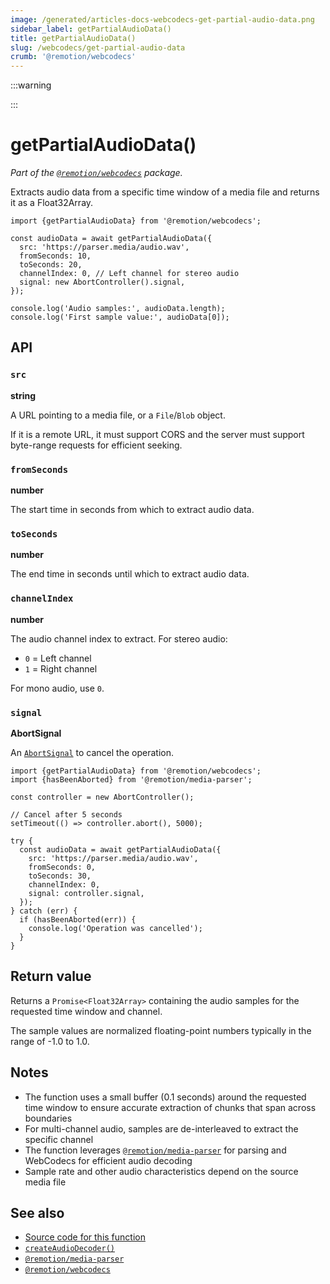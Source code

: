 ```yaml
---
image: /generated/articles-docs-webcodecs-get-partial-audio-data.png
sidebar_label: getPartialAudioData()
title: getPartialAudioData()
slug: /webcodecs/get-partial-audio-data
crumb: '@remotion/webcodecs'
---
```



:::warning

<UnstableDisclaimer />
:::

# getPartialAudioData()<AvailableFrom v="4.0.328" />

_Part of the [`@remotion/webcodecs`](/docs/webcodecs) package._

Extracts audio data from a specific time window of a media file and returns it as a Float32Array.

```tsx twoslash title="Extract audio data from 10-20 seconds"
import {getPartialAudioData} from '@remotion/webcodecs';

const audioData = await getPartialAudioData({
  src: 'https://parser.media/audio.wav',
  fromSeconds: 10,
  toSeconds: 20,
  channelIndex: 0, // Left channel for stereo audio
  signal: new AbortController().signal,
});

console.log('Audio samples:', audioData.length);
console.log('First sample value:', audioData[0]);
```

## API

### `src`

**string**

A URL pointing to a media file, or a `File`/`Blob` object.

If it is a remote URL, it must support CORS and the server must support byte-range requests for efficient seeking.

### `fromSeconds`

**number**

The start time in seconds from which to extract audio data.

### `toSeconds`

**number**

The end time in seconds until which to extract audio data.

### `channelIndex`

**number**

The audio channel index to extract. For stereo audio:

- `0` = Left channel
- `1` = Right channel

For mono audio, use `0`.

### `signal`

**AbortSignal**

An [`AbortSignal`](https://developer.mozilla.org/en-US/docs/Web/API/AbortSignal) to cancel the operation.

```tsx twoslash title="Using AbortController"
import {getPartialAudioData} from '@remotion/webcodecs';
import {hasBeenAborted} from '@remotion/media-parser';

const controller = new AbortController();

// Cancel after 5 seconds
setTimeout(() => controller.abort(), 5000);

try {
  const audioData = await getPartialAudioData({
    src: 'https://parser.media/audio.wav',
    fromSeconds: 0,
    toSeconds: 30,
    channelIndex: 0,
    signal: controller.signal,
  });
} catch (err) {
  if (hasBeenAborted(err)) {
    console.log('Operation was cancelled');
  }
}
```

## Return value

Returns a `Promise<Float32Array>` containing the audio samples for the requested time window and channel.

The sample values are normalized floating-point numbers typically in the range of -1.0 to 1.0.

## Notes

- The function uses a small buffer (0.1 seconds) around the requested time window to ensure accurate extraction of chunks that span across boundaries
- For multi-channel audio, samples are de-interleaved to extract the specific channel
- The function leverages [`@remotion/media-parser`](/docs/media-parser) for parsing and WebCodecs for efficient audio decoding
- Sample rate and other audio characteristics depend on the source media file

## See also

- [Source code for this function](https://github.com/remotion-dev/remotion/blob/main/packages/webcodecs/src/get-partial-audio-data.ts)
- [`createAudioDecoder()`](/docs/webcodecs/create-audio-decoder)
- [`@remotion/media-parser`](/docs/media-parser)
- [`@remotion/webcodecs`](/docs/webcodecs)
